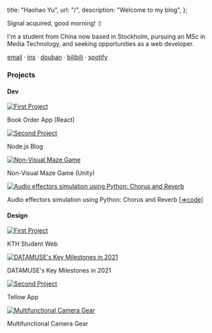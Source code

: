 
  title: "Haohao Yu",
  url: "/",
  description: "Welcome to my blog",
};


<!-- content starts from here -->

Signal acquired, good morning! :)

I'm a student from China now based in Stockholm, pursuing an MSc in Media Technology, and seeking opportunities as a web developer.

[email](mailto:haohao.yu1123@gamil.com) · [ins](https://www.instagram.com/haohao.yu1123/) · [douban](https://www.douban.com/people/weizhishux) · [bilibili](https://space.bilibili.com/280293477?spm_id_from=333.999.0.0) · [spotify](https://open.spotify.com/user/31ocz6om6a22baba6f4slccy4fyu?si=609b253a213f4d11)

### Projects

#### Dev

<div className="portfolio-grid">
  <div className="portfolio-item">
    <a href="https://book-order-app-six-lac.vercel.app/">
      <img
        className="portfolio-image"
        src="https://res.cloudinary.com/moonbomber/image/upload/v1710886996/blog/book-order-app_dzugix.png"
        alt="First Project"
      />
    </a>
    <p className="portfolio-description">Book Order App (React)</p>
  </div>

  <div className="portfolio-item">
    <a href="https://nodejs-blog-imr1.onrender.com/blogs">
      <img
        className="portfolio-image"
        src="https://image.thum.io/get/https://nodejs-blog-imr1.onrender.com/blogs/"
        alt="Second Project"
      />
    </a>
    <p className="portfolio-description">Node.js Blog</p>
  </div>
  
  <div className="portfolio-item">
    <a href="https://www.youtube.com/watch?v=vBWEr6JHqw4">
      <img
        className="portfolio-image"
        src="https://res.cloudinary.com/moonbomber/image/upload/v1710678436/blog/Maze_Game_qn8uux.png"
        alt="Non-Visual Maze Game"
      />
    </a>
    <p className="portfolio-description">Non-Visual Maze Game (Unity)</p>
  </div>

  <div className="portfolio-item">
    <a href="https://youtu.be/9XGxIW4JsmU">
      <img
        className="portfolio-image"
        src="https://res.cloudinary.com/moonbomber/image/upload/v1710751224/blog/audio-effector-video_inf0rq.jpg"
        alt="Audio effectors simulation using Python: Chorus and Reverb"
      />
    </a>
    <p className="portfolio-description">Audio effectors simulation using Python: Chorus and Reverb        <a href="https://github.com/haohao2021/audio-effectors-project/tree/main/scripts" style={{ textDecoration: 'underline' }}>[⇒code] </a>
     </p>
  </div>


</div>

#### Design

<div className="portfolio-grid">
  <div className="portfolio-item">
    <a href="https://www.figma.com/proto/Jtv0imFv4qZFsT32mH5NXw/KTH-Student-Web?node-id=34-1981&starting-point-node-id=34%3A1981&mode=design&t=QGz0E0dPCFJ6FWCw-1">
      <img
        className="portfolio-image"
        src="https://res.cloudinary.com/moonbomber/image/upload/v1710399894/blog/whiteBG_InfoBuddy_screenshot_psfhnp.png"
        alt="First Project"
      />
    </a>
    <p className="portfolio-description">KTH Student Web</p>
  </div>

 <div className="portfolio-item">
    <a href="https://datamuse.guokr.com/desktop?page=nyt">
      <img
        className="portfolio-image"
        src="https://res.cloudinary.com/moonbomber/image/upload/v1710679461/blog/DATAMUSE_s_Key_Milestones_in_2021_qr9m6h.jpg"
        alt="DATAMUSE's Key Milestones in 2021"
      />
    </a>
    <p className="portfolio-description">DATAMUSE's Key Milestones in 2021</p>
  </div>


  <div className="portfolio-item">
    <a href="https://www.figma.com/proto/BcMtYE21DSTQhCgybBIJAG/Tellow-App?node-id=1-723&starting-point-node-id=1%3A723&mode=design&t=kaU8uEHhd17Q7N0b-1">
      <img
        className="portfolio-image"
        src="https://res.cloudinary.com/moonbomber/image/upload/v1710400448/blog/whiteBG_TellowApp_llgb6d.png"
        alt="Second Project"
      />
    </a>
    <p className="portfolio-description">Tellow App</p>
  </div>

  <div className="portfolio-item">
    <a href="https://www.youtube.com/watch?v=ePv_fzAan2c">
      <img
        className="portfolio-image"
        src="https://res.cloudinary.com/moonbomber/image/upload/v1710684277/blog/IMG_8415_kogrbs.jpg"
        alt="Multifunctional Camera Gear"
      />
    </a>
    <p className="portfolio-description">Multifunctional Camera Gear</p>
  </div>

  
</div>

<Analytics />
